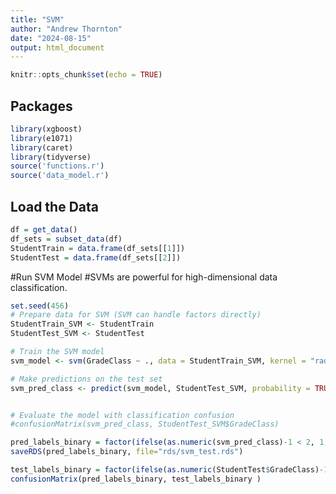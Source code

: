 ```yaml
---
title: "SVM"
author: "Andrew Thornton"
date: "2024-08-15"
output: html_document
---
```


```r
knitr::opts_chunk$set(echo = TRUE)
```

## Packages

```r
library(xgboost)
library(e1071)
library(caret)
library(tidyverse)
source('functions.r')
source('data_model.r')
```

## Load the Data

```r
df = get_data()
df_sets = subset_data(df)
StudentTrain = data.frame(df_sets[[1]])
StudentTest = data.frame(df_sets[[2]])
```

#Run SVM Model
#SVMs are powerful for high-dimensional data classification.
```r
set.seed(456)
# Prepare data for SVM (SVM can handle factors directly)
StudentTrain_SVM <- StudentTrain
StudentTest_SVM <- StudentTest

# Train the SVM model
svm_model <- svm(GradeClass ~ ., data = StudentTrain_SVM, kernel = "radial", probability = TRUE)

# Make predictions on the test set
svm_pred_class <- predict(svm_model, StudentTest_SVM, probability = TRUE)


# Evaluate the model with classification confusion
#confusionMatrix(svm_pred_class, StudentTest_SVM$GradeClass)

pred_labels_binary = factor(ifelse(as.numeric(svm_pred_class)-1 < 2, 1, 0), levels=c(1,0))
saveRDS(pred_labels_binary, file="rds/svm_test.rds")

test_labels_binary = factor(ifelse(as.numeric(StudentTest$GradeClass)-1 < 2, 1, 0), levels=c(1,0))
confusionMatrix(pred_labels_binary, test_labels_binary )
```
